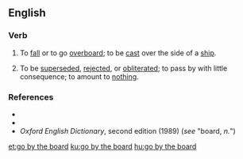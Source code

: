 ==English==

===Verb===
{{head|en|verb|head=[[go]] [[by]] [[the]] [[board]]}}

# {{label|en|idiomatic|nautical}} To [[fall]] or to go [[overboard]]; to be [[cast]] over the side of a [[ship]].
# {{label|en|idiomatic}} To be [[superseded]], [[rejected]], or [[obliterated]]; to pass by with little consequence; to amount to [[nothing]].

===References===
* {{R:Dictionary.com}}
* {{R:Merriam Webster Online}}
* ''Oxford English Dictionary'', second edition (1989) (''see'' "board, ''n.''")

[[et:go by the board]]
[[ku:go by the board]]
[[hu:go by the board]]